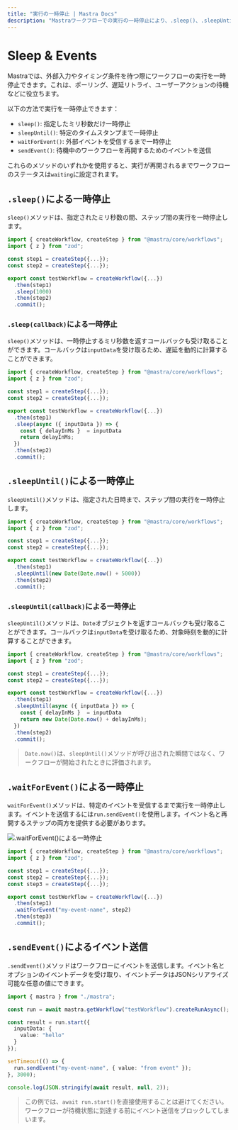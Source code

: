 ```yaml
---
title: "実行の一時停止 | Mastra Docs"
description: "Mastraワークフローでの実行の一時停止により、.sleep()、.sleepUntil()、.waitForEvent()を使用して外部入力やリソースを待機している間、実行を一時停止できます。"
---
```




# Sleep & Events

Mastraでは、外部入力やタイミング条件を待つ際にワークフローの実行を一時停止できます。これは、ポーリング、遅延リトライ、ユーザーアクションの待機などに役立ちます。

以下の方法で実行を一時停止できます：

- `sleep()`: 指定したミリ秒数だけ一時停止
- `sleepUntil()`: 特定のタイムスタンプまで一時停止
- `waitForEvent()`: 外部イベントを受信するまで一時停止
- `sendEvent()`: 待機中のワークフローを再開するためのイベントを送信

これらのメソッドのいずれかを使用すると、実行が再開されるまでワークフローのステータスは`waiting`に設定されます。



## `.sleep()`による一時停止

`sleep()`メソッドは、指定されたミリ秒数の間、ステップ間の実行を一時停止します。

```typescript {9} filename="src/mastra/workflows/test-workflow.ts" showLineNumbers copy
import { createWorkflow, createStep } from "@mastra/core/workflows";
import { z } from "zod";

const step1 = createStep({...});
const step2 = createStep({...});

export const testWorkflow = createWorkflow({...})
  .then(step1)
  .sleep(1000)
  .then(step2)
  .commit();
```

### `.sleep(callback)`による一時停止

`sleep()`メソッドは、一時停止するミリ秒数を返すコールバックも受け取ることができます。コールバックは`inputData`を受け取るため、遅延を動的に計算することができます。

```typescript {9} filename="src/mastra/workflows/test-workflow.ts" showLineNumbers copy
import { createWorkflow, createStep } from "@mastra/core/workflows";
import { z } from "zod";

const step1 = createStep({...});
const step2 = createStep({...});

export const testWorkflow = createWorkflow({...})
  .then(step1)
  .sleep(async ({ inputData }) => {
    const { delayInMs }  = inputData
    return delayInMs;
  })
  .then(step2)
  .commit();
```



## `.sleepUntil()`による一時停止

`sleepUntil()`メソッドは、指定された日時まで、ステップ間の実行を一時停止します。

```typescript {9} filename="src/mastra/workflows/test-workflow.ts" showLineNumbers copy
import { createWorkflow, createStep } from "@mastra/core/workflows";
import { z } from "zod";

const step1 = createStep({...});
const step2 = createStep({...});

export const testWorkflow = createWorkflow({...})
  .then(step1)
  .sleepUntil(new Date(Date.now() + 5000))
  .then(step2)
  .commit();
```

### `.sleepUntil(callback)`による一時停止

`sleepUntil()`メソッドは、`Date`オブジェクトを返すコールバックも受け取ることができます。コールバックは`inputData`を受け取るため、対象時刻を動的に計算することができます。

```typescript {9} filename="src/mastra/workflows/test-workflow.ts" showLineNumbers copy
import { createWorkflow, createStep } from "@mastra/core/workflows";
import { z } from "zod";

const step1 = createStep({...});
const step2 = createStep({...});

export const testWorkflow = createWorkflow({...})
  .then(step1)
  .sleepUntil(async ({ inputData }) => {
    const { delayInMs }  = inputData
    return new Date(Date.now() + delayInMs);
  })
  .then(step2)
  .commit();
```


> `Date.now()`は、`sleepUntil()`メソッドが呼び出された瞬間ではなく、ワークフローが開始されたときに評価されます。



## `.waitForEvent()`による一時停止

`waitForEvent()`メソッドは、特定のイベントを受信するまで実行を一時停止します。イベントを送信するには`run.sendEvent()`を使用します。イベント名と再開するステップの両方を提供する必要があります。

![.waitForEvent()による一時停止](/image/workflows/workflows-sleep-events-waitforevent.jpg)

```typescript {10} filename="src/mastra/workflows/test-workflow.ts" showLineNumbers copy
import { createWorkflow, createStep } from "@mastra/core/workflows";
import { z } from "zod";

const step1 = createStep({...});
const step2 = createStep({...});
const step3 = createStep({...});

export const testWorkflow = createWorkflow({...})
  .then(step1)
  .waitForEvent("my-event-name", step2)
  .then(step3)
  .commit();
```
## `.sendEvent()`によるイベント送信

`.sendEvent()`メソッドはワークフローにイベントを送信します。イベント名とオプションのイベントデータを受け取り、イベントデータはJSONシリアライズ可能な任意の値にできます。

```typescript {5,12,15} filename="src/test-workflow.ts" showLineNumbers copy
import { mastra } from "./mastra";

const run = await mastra.getWorkflow("testWorkflow").createRunAsync();

const result = run.start({
  inputData: {
    value: "hello"
  }
});

setTimeout(() => {
  run.sendEvent("my-event-name", { value: "from event" });
}, 3000);

console.log(JSON.stringify(await result, null, 2));
```

> この例では、`await run.start()`を直接使用することは避けてください。ワークフローが待機状態に到達する前にイベント送信をブロックしてしまいます。
